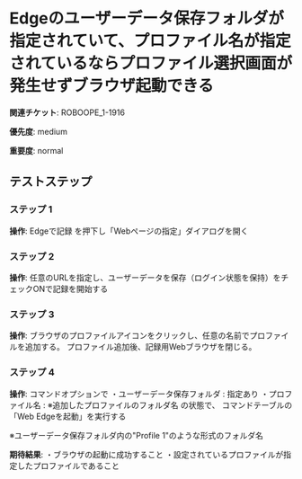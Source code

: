 # Edgeのユーザーデータ保存フォルダが指定されていて、プロファイル名が指定されているならプロファイル選択画面が発生せずブラウザ起動できる

**関連チケット**: ROBOOPE_1-1916

**優先度**: medium

**重要度**: normal

## テストステップ

### ステップ 1

**操作**: Edgeで記録 を押下し「Webページの指定」ダイアログを開く

### ステップ 2

**操作**: 任意のURLを指定し、ユーザーデータを保存（ログイン状態を保持）をチェックONで記録を開始する

### ステップ 3

**操作**: ブラウザのプロファイルアイコンをクリックし、任意の名前でプロファイルを追加する。
プロファイル追加後、記録用Webブラウザを閉じる。

### ステップ 4

**操作**: コマンドオプションで
・ユーザーデータ保存フォルダ : 指定あり
・プロファイル名 : ※追加したプロファイルのフォルダ名
の状態で、
コマンドテーブルの「Web Edgeを起動」を実行する

※ユーザーデータ保存フォルダ内の"Profile 1"のような形式のフォルダ名

**期待結果**:
・ブラウザの起動に成功すること
・設定されているプロファイルが指定したプロファイルであること

